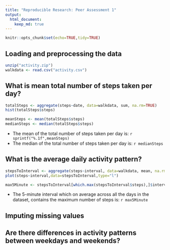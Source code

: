 ```yaml
---
title: "Reproducible Research: Peer Assessment 1"
output: 
  html_document:
    keep_md: true
---
```


```r
knitr::opts_chunk$set(echo=TRUE,tidy=TRUE)
```

## Loading and preprocessing the data

```r
unzip("activity.zip")
walkdata <- read.csv("activity.csv")
```


## What is mean total number of steps taken per day?
```r
totalSteps <- aggregate(steps~date, data=walkdata, sum, na.rm=TRUE)
hist(totalSteps$steps)

meanSteps <- mean(totalSteps$steps)
medianSteps <- median(totalSteps$steps)
```

* The mean of the total number of steps taken per day is: `r sprintf("%.1f",meanSteps)`
* The median of the total number of steps taken per day is: `r medianSteps`


## What is the average daily activity pattern?
```r
stepsToInterval <- aggregate(steps~interval, data=walkdata, mean, na.rm=TRUE)
plot(steps~interval,data=stepsToInterval,type="l")
```

```r
max5Minute <- stepsToInterval[which.max(stepsToInterval$steps),]$interval
```

* The 5-minute interval which on average across all the days in the dataset, contains the maximum number of steps is: `r max5Minute`


## Imputing missing values



## Are there differences in activity patterns between weekdays and weekends?
